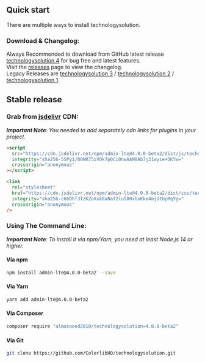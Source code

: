 ## Quick start

There are multiple ways to install technologysolution.

### Download & Changelog:

Always Recommended to download from GitHub latest release [technologysolution 4](https://github.com/ColorlibHQ/technologysolution/releases/latest) for bug free and latest features.\
Visit the [releases](https://github.com/ColorlibHQ/technologysolution/releases) page to view the changelog.\
Legacy Releases are [technologysolution 3](https://github.com/ColorlibHQ/technologysolution/releases/tag/v3.2.0) / [technologysolution 2](https://github.com/ColorlibHQ/technologysolution/releases/tag/v2.4.18) / [technologysolution 1](https://github.com/ColorlibHQ/technologysolution/releases/tag/1.3.1).

## Stable release

### Grab from [jsdelivr](https://www.jsdelivr.com/package/npm/admin-lte) CDN:

_**Important Note**: You needed to add separately cdn links for plugins in your project._

```html
<script
  src="https://cdn.jsdelivr.net/npm/admin-lte@4.0.0-beta2/dist/js/technologysolution.min.js"
  integrity="sha256-5SPy1/00NR75iVOk7p0Ci0nwAAM8Ab7j31wyie+DKYw="
  crossorigin="anonymous"
></script>
```

```html
<link
  rel="stylesheet"
  href="https://cdn.jsdelivr.net/npm/admin-lte@4.0.0-beta2/dist/css/technologysolution.min.css"
  integrity="sha256-c66Dhf3TzKZoXxk8aNaf2lu580xGnKke4mjUtbpMqYg="
  crossorigin="anonymous"
/>
```

### Using The Command Line:

_**Important Note**: To install it via npm/Yarn, you need at least Node.js 14 or higher._

#### Via npm

```bash
npm install admin-lte@4.0.0-beta2 --save
```

#### Via Yarn

```bash
yarn add admin-lte@4.0.0-beta2
```

#### Via Composer

```bash
composer require "almasaeed2010/technologysolution=4.0.0-beta2"
```

#### Via Git

```bash
git clone https://github.com/ColorlibHQ/technologysolution.git
```
